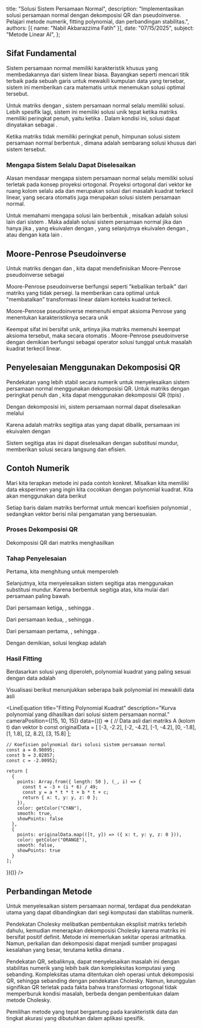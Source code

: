   title: "Solusi Sistem Persamaan Normal",
  description: "Implementasikan solusi persamaan normal dengan dekomposisi QR dan pseudoinverse. Pelajari metode numerik, fitting polynomial, dan perbandingan stabilitas.",
  authors: [{ name: "Nabil Akbarazzima Fatih" }],
  date: "07/15/2025",
  subject: "Metode Linear AI",
};


## Sifat Fundamental

Sistem persamaan normal <InlineMath math="A^T A x = A^T b" /> memiliki karakteristik khusus yang membedakannya dari sistem linear biasa. Bayangkan seperti mencari titik terbaik pada sebuah garis untuk mewakili kumpulan data yang tersebar, sistem ini memberikan cara matematis untuk menemukan solusi optimal tersebut.

Untuk matriks <InlineMath math="A \in \mathbb{R}^{m \times n}" /> dengan <InlineMath math="m \geq n" />, sistem persamaan normal <InlineMath math="A^T A x = A^T b" /> selalu memiliki solusi. Lebih spesifik lagi, sistem ini memiliki solusi unik tepat ketika matriks <InlineMath math="A" /> memiliki peringkat penuh, yaitu ketika <InlineMath math="\text{Peringkat}(A) = n" />. Dalam kondisi ini, solusi dapat dinyatakan sebagai <InlineMath math="\hat{x} = (A^T A)^{-1} A^T b" />.

Ketika matriks <InlineMath math="A" /> tidak memiliki peringkat penuh, himpunan solusi sistem persamaan normal berbentuk <InlineMath math="\hat{x} + \text{Kernel}(A)" />, dimana <InlineMath math="\hat{x}" /> adalah sembarang solusi khusus dari sistem tersebut.

### Mengapa Sistem Selalu Dapat Diselesaikan

Alasan mendasar mengapa sistem persamaan normal selalu memiliki solusi terletak pada konsep proyeksi ortogonal. Proyeksi ortogonal dari vektor <InlineMath math="b" /> ke ruang kolom <InlineMath math="\{Ax : x \in \mathbb{R}^n\}" /> selalu ada dan merupakan solusi dari masalah kuadrat terkecil linear, yang secara otomatis juga merupakan solusi sistem persamaan normal.

Untuk memahami mengapa solusi lain berbentuk <InlineMath math="\hat{x} + \text{Kernel}(A)" />, misalkan <InlineMath math="\tilde{x}" /> adalah solusi lain dari sistem <InlineMath math="A^T A \tilde{x} = A^T b" />. Maka <InlineMath math="\tilde{x}" /> adalah solusi sistem persamaan normal jika dan hanya jika <InlineMath math="A^T A(\tilde{x} - \hat{x}) = 0" />, yang ekuivalen dengan <InlineMath math="(\tilde{x} - \hat{x})^T A^T A(\tilde{x} - \hat{x}) = 0" />, yang selanjutnya ekuivalen dengan <InlineMath math="A(\tilde{x} - \hat{x}) = 0" />, atau dengan kata lain <InlineMath math="\tilde{x} - \hat{x} \in \text{Kernel}(A)" />.

## Moore-Penrose Pseudoinverse

Untuk matriks <InlineMath math="A \in \mathbb{R}^{m \times n}" /> dengan <InlineMath math="m \geq n" /> dan <InlineMath math="\text{Peringkat}(A) = n" />, kita dapat mendefinisikan Moore-Penrose pseudoinverse sebagai

<BlockMath math="A^{\dagger} = (A^T A)^{-1} A^T" />

Moore-Penrose pseudoinverse berfungsi seperti "kebalikan terbaik" dari matriks yang tidak persegi. Ia memberikan cara optimal untuk "membatalkan" transformasi linear dalam konteks kuadrat terkecil.

Moore-Penrose pseudoinverse memenuhi empat aksioma Penrose yang menentukan karakteristiknya secara unik

<MathContainer>
<BlockMath math="AA^{\dagger}A = A" />
<BlockMath math="A^{\dagger}AA^{\dagger} = A^{\dagger}" />
<BlockMath math="(AA^{\dagger})^T = AA^{\dagger}" />
<BlockMath math="(A^{\dagger}A)^T = A^{\dagger}A" />
</MathContainer>

Keempat sifat ini bersifat unik, artinya jika matriks <InlineMath math="B" /> memenuhi keempat aksioma tersebut, maka secara otomatis <InlineMath math="B = A^{\dagger}" />. Moore-Penrose pseudoinverse dengan demikian berfungsi sebagai operator solusi tunggal untuk masalah kuadrat terkecil linear.

## Penyelesaian Menggunakan Dekomposisi QR

Pendekatan yang lebih stabil secara numerik untuk menyelesaikan sistem persamaan normal menggunakan dekomposisi QR. Untuk matriks <InlineMath math="A \in \mathbb{R}^{m \times n}" /> dengan peringkat penuh dan <InlineMath math="m \geq n" />, kita dapat menggunakan dekomposisi QR (tipis) <InlineMath math="A = Q_1 R_1" />.

Dengan dekomposisi ini, sistem persamaan normal <InlineMath math="A^T A x = A^T b" /> dapat diselesaikan melalui

<BlockMath math="A^T A x = R_1^T Q_1^T Q_1 R_1 x = R_1^T R_1 x = R_1^T Q_1^T b = A^T b" />

Karena <InlineMath math="R_1" /> adalah matriks segitiga atas yang dapat dibalik, persamaan ini ekuivalen dengan

<BlockMath math="R_1 x = Q_1^T b" />

Sistem segitiga atas ini dapat diselesaikan dengan substitusi mundur, memberikan solusi <InlineMath math="x" /> secara langsung dan efisien.

## Contoh Numerik

Mari kita terapkan metode ini pada contoh konkret. Misalkan kita memiliki data eksperimen yang ingin kita cocokkan dengan polynomial kuadrat. Kita akan menggunakan data berikut

<MathContainer>
<BlockMath math="A = \begin{pmatrix} 9 & -3 & 1 \\ 4 & -2 & 1 \\ 1 & -1 & 1 \\ 0 & 0 & 1 \\ 1 & 1 & 1 \\ 4 & 2 & 1 \\ 9 & 3 & 1 \end{pmatrix}" />
<BlockMath math="b = \begin{pmatrix} -2.2 \\ -4.2 \\ -4.2 \\ -1.8 \\ 1.8 \\ 8.2 \\ 15.8 \end{pmatrix}" />
</MathContainer>

Setiap baris dalam matriks <InlineMath math="A" /> berformat <InlineMath math="[t_i^2, t_i, 1]" /> untuk mencari koefisien polynomial <InlineMath math="y = at^2 + bt + c" />, sedangkan vektor <InlineMath math="b" /> berisi nilai pengamatan yang bersesuaian.

### Proses Dekomposisi QR

Dekomposisi QR dari matriks <InlineMath math="A" /> menghasilkan

<MathContainer>
<BlockMath math="Q_1 = \begin{pmatrix} -0.64286 & -0.56695 & 0.16496 \\ -0.28571 & -0.37796 & -0.24744 \\ -0.07143 & -0.18898 & -0.49487 \\ -0.00000 & 0.00000 & -0.57735 \\ -0.07143 & 0.18898 & -0.49487 \\ -0.28571 & 0.37796 & -0.24744 \\ -0.64286 & 0.56695 & 0.16496 \end{pmatrix}" />
<BlockMath math="R_1 = \begin{pmatrix} -14.00000 & -0.00000 & -2.00000 \\ 0.00000 & 5.29150 & 0.00000 \\ 0.00000 & 0.00000 & -1.73205 \end{pmatrix}" />
</MathContainer>

### Tahap Penyelesaian

Pertama, kita menghitung <InlineMath math="Q_1^T b" /> untuk memperoleh

<BlockMath math="Q_1^T b = \begin{pmatrix} -9.7143 \\ 16.0257 \\ 3.4806 \end{pmatrix}" />

Selanjutnya, kita menyelesaikan sistem segitiga atas <InlineMath math="R_1 x = Q_1^T b" /> menggunakan substitusi mundur. Karena <InlineMath math="R_1" /> berbentuk segitiga atas, kita mulai dari persamaan paling bawah.

Dari persamaan ketiga, <InlineMath math="-1.73205 x_3 = 3.4806" />, sehingga <InlineMath math="x_3 = -2.00952" />.

Dari persamaan kedua, <InlineMath math="5.29150 x_2 = 16.0257" />, sehingga <InlineMath math="x_2 = 3.02857" />.

Dari persamaan pertama, <InlineMath math="-14.00000 x_1 - 2.00000(-2.00952) = -9.7143" />, sehingga <InlineMath math="x_1 = 0.98095" />.

Dengan demikian, solusi lengkap adalah

<BlockMath math="\hat{x} = \begin{pmatrix} 0.98095 \\ 3.02857 \\ -2.00952 \end{pmatrix}" />

### Hasil Fitting

Berdasarkan solusi yang diperoleh, polynomial kuadrat yang paling sesuai dengan data adalah

<BlockMath math="y = 0.98095 \cdot t^2 + 3.02857 \cdot t - 2.00952" />

Visualisasi berikut menunjukkan seberapa baik polynomial ini mewakili data asli

<LineEquation
  title="Fitting Polynomial Kuadrat"
  description="Kurva polynomial yang dihasilkan dari solusi sistem persamaan normal."
  cameraPosition={[15, 10, 15]}
  data={(() => {
    // Data asli dari matriks A (kolom t) dan vektor b
    const originalData = [
      [-3, -2.2],
      [-2, -4.2],
      [-1, -4.2],
      [0, -1.8],
      [1, 1.8],
      [2, 8.2],
      [3, 15.8]
    ];
    
    // Koefisien polynomial dari solusi sistem persamaan normal
    const a = 0.98095;
    const b = 3.02857;
    const c = -2.00952;
    
    return [
      {
        points: Array.from({ length: 50 }, (_, i) => {
          const t = -3 + (i * 6) / 49;
          const y = a * t * t + b * t + c;
          return { x: t, y: y, z: 0 };
        }),
        color: getColor("CYAN"),
        smooth: true,
        showPoints: false
      },
      {
        points: originalData.map(([t, y]) => ({ x: t, y: y, z: 0 })),
        color: getColor("ORANGE"),
        smooth: false,
        showPoints: true
      }
    ];
  })()}
/>

## Perbandingan Metode

Untuk menyelesaikan sistem persamaan normal, terdapat dua pendekatan utama yang dapat dibandingkan dari segi komputasi dan stabilitas numerik.

Pendekatan Cholesky melibatkan pembentukan eksplisit matriks <InlineMath math="A^T A" /> terlebih dahulu, kemudian menerapkan dekomposisi Cholesky karena matriks ini bersifat positif definit. Metode ini memerlukan sekitar <InlineMath math="n^2 \cdot m + \frac{1}{6}n^3 + O(n^2) + O(m \cdot n)" /> operasi aritmatika. Namun, perkalian dan dekomposisi dapat menjadi sumber propagasi kesalahan yang besar, terutama ketika <InlineMath math="m = n" /> dimana <InlineMath math="\text{cond}(A^T A) \approx \text{cond}(A)^2" />.

Pendekatan QR, sebaliknya, dapat menyelesaikan masalah ini dengan stabilitas numerik yang lebih baik dan kompleksitas komputasi yang sebanding. Kompleksitas utama ditentukan oleh <InlineMath math="n^2 \cdot m" /> operasi untuk dekomposisi QR, sehingga sebanding dengan pendekatan Cholesky. Namun, keunggulan signifikan QR terletak pada fakta bahwa transformasi ortogonal tidak memperburuk kondisi masalah, berbeda dengan pembentukan <InlineMath math="A^T A" /> dalam metode Cholesky.

Pemilihan metode yang tepat bergantung pada karakteristik data dan tingkat akurasi yang dibutuhkan dalam aplikasi spesifik.